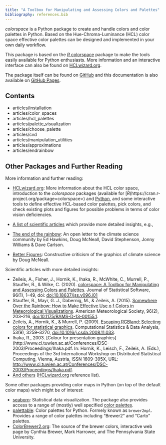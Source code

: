 ```yaml
---
title: "A Toolbox for Manipulating and Assessing Colors and Palettes"
bibliography: references.bib
---
```


*colorspace* is a Python package to create and handle colors and color
palettes in Python. Based on the Hue-Chroma-Luminance (HCL) color space
effective color palettes can be designed and implemented in your own daily
workflow.

This package is based on the
[_R_ colorspace](https://colorspace.R-Forge.R-project.org/) package
to make the tools easily available for Python enthusiasts. More information
and an interactive interface can also be found on
[HCLwizard.org](https://hclwizard.org).

The package itself can be found on
[GitHub](https://github.com/retostauffer/python-colorspace>) and this documentation
is also available on [GitHub Pages](https://retostauffer.github.io/python-colorspace/).


## Contents

* articles/installation
* articles/color_spaces
* articles/hcl_palettes
* articles/palette_visualization
* articles/choose_palette
* articles/cvd
* articles/manipulation_utilities
* articles/approximations
* articles/endrainbow


## Other Packages and Further Reading

More information and further reading:

* [HCLwizard.org](http://hclwizard.org): More information about the HCL color
  space, introduction to the *colorspace* packages (available for
  [_R_(https://cran.r-project.org/package=colorspace>) and
  [Python](https://github.com/retostauffer/python-colorspace), and some
  interactive tools to define effective HCL-based color palettes, pick colors,
  and check existing plots and figures for possible problems in terms of color
  vision deficiencies.
* [A list of scientific articles](http://www.hclwizard.org/references/>)
  which provide more detailed insights, e.g.,

* [The end of the rainbow](http://www.climate-lab-book.ac.uk/2014/end-of-the-rainbow/):
  An open letter to the climate science community by 
  Ed Hawkins, Doug McNeall, David Stephenson, Jonny Williams & Dave Carlson.
* [Better Figures](https://betterfigures.org/): Constructive criticism of the
  graphics of climate science by Doug McNeall.

Scientific articles with more detailed insights:

* Zeileis, A., Fisher, J., Hornik, K., Ihaka, R., McWhite, C., Murrell, P.,
  Stauffer, R., & Wilke, C. (2020). [colorspace: A Toolbox for Manipulating and
  Assessing Colors and Palettes](https://doi.org/10.18637/jss.v096.i01).
  Journal of Statistical Software, 96(1), 1–49, doi:
  [doi:10.18637/jss.v096.i01](https://doi.org/10.18637/jss.v096.i01)
* Stauffer, R., Mayr, G. J., Dabernig, M., & Zeileis, A. (2015). [Somewhere
  Over the Rainbow: How to Make Effective Use o f Colors in Meteorological
  Visualizations](https://doi.org/10.1175/BAMS-D-13-00155.1).
  American Meteorological Society, 96(2), 203–216,
  [doi:10.1175/BAMS-D-13-00155.1](https://doi.org/10.1175/BAMS-D-13-00155.1).
* Zeileis, A., Hornik, K., & Murrell, P. (2009). [Escaping RGBland: Selecting
  colors for statistical graphics](https://doi.org/10.1016/j.csda.2008.11.033).
  Computational Statistics & Data
  Analysis, 53(9), 3259–3270,
  [doi:10.1016/j.csda.2008.11.033](https://doi.org/10.1016/j.csda.2008.11.033).
* Ihaka, R., 2003. [Colour for presentation graphics](http://www.ci.tuwien.ac.at/Conferences/DSC-2003/Proceedings/Ihaka.pdf.  In:
  Hornik, K., Leisch, F., Zeileis, A. (Eds.), Proceedings of the 3rd
  International Workshop on Distributed Statistical Computing, Vienna, Austria,
  ISSN 1609-395X, URL:
  <http://www.ci.tuwien.ac.at/Conferences/DSC-2003/Proceedings/Ihaka.pdf>.
* [And others](http://www.hclwizard.org/references/)
  ([HCLwizard.org](https://hclwizard.org) reference list).

Some other packages providing color maps in Python (on top of the default color
maps) wich might be of interest:

* [seaborn](https://seaborn.pydata.org>):
  Statistical data visualization. The package also provides access to a
  range of (mostly) well specified
  [color palettes](https://seaborn.pydata.org/tutorial/color_palettes.html).
* [palettable](https://jiffyclub.github.io/palettable): Color palettes for Python.
  Formely known as `brewer2mpl`. Provides a range of color palettes including
  "Brewer2" and "Carto" palettes.
* [ColorBrewer2.org](http://colorbrewer2.org): The source of the brewer colors,
  interactive web page by Cynthia Brewer, Mark Harrower, and The Pennsylvania
  State University.


